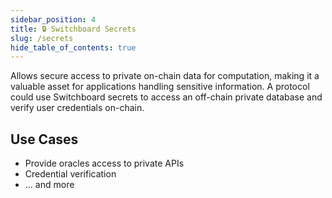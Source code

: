 ```yaml
---
sidebar_position: 4
title: 🔒 Switchboard Secrets
slug: /secrets
hide_table_of_contents: true
---
```


Allows secure access to private on-chain data for computation, making it a
valuable asset for applications handling sensitive information. A protocol could
use Switchboard secrets to access an off-chain private database and verify user
credentials on-chain.

## Use Cases

- Provide oracles access to private APIs
- Credential verification
- ... and more
